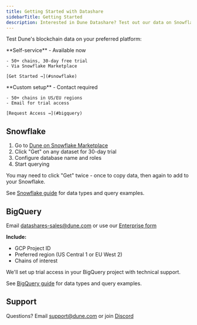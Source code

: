 ```yaml
---
title: Getting Started with Datashare
sidebarTitle: Getting Started
description: Interested in Dune Datashare? Test out our data on Snowflake or BigQuery!
---
```


Test Dune's blockchain data on your preferred platform:

<CardGroup cols={2}>
  <Card title="Snowflake Trial" icon="snowflake">
    **Self-service** - Available now
    
    - 50+ chains, 30-day free trial
    - Via Snowflake Marketplace
    
    [Get Started →](#snowflake)
  </Card>
  <Card title="BigQuery Trial" icon="cloud">
    **Custom setup** - Contact required
    
    - 50+ chains in US/EU regions
    - Email for trial access
    
    [Request Access →](#bigquery)
  </Card>
</CardGroup>

## Snowflake

1. Go to [Dune on Snowflake Marketplace](https://app.snowflake.com/marketplace/providers/GZSVZMYSCO/Dune)
2. Click "Get" on any dataset for 30-day trial
3. Configure database name and roles
4. Start querying

<Warning>
You may need to click "Get" twice - once to copy data, then again to add to your Snowflake.
</Warning>

See [Snowflake guide](/datashare/datashare-snowflake) for data types and query examples.

## BigQuery

Email datashares-sales@dune.com or use our [Enterprise form](https://dune.com/enterprise)

**Include:**
- GCP Project ID
- Preferred region (US Central 1 or EU West 2)
- Chains of interest

We'll set up trial access in your BigQuery project with technical support.

See [BigQuery guide](/datashare/datashare-bigquery) for data types and query examples.

## Support

Questions? Email support@dune.com or join [Discord](https://discord.gg/2VCqwzzF7u)